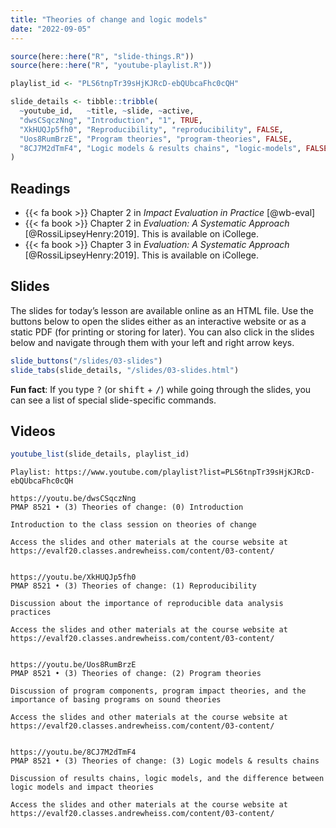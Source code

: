 ```yaml
---
title: "Theories of change and logic models"
date: "2022-09-05"
---
```


```r
source(here::here("R", "slide-things.R"))
source(here::here("R", "youtube-playlist.R"))

playlist_id <- "PLS6tnpTr39sHjKJRcD-ebQUbcaFhc0cQH"

slide_details <- tibble::tribble(
  ~youtube_id,   ~title, ~slide, ~active,
  "dwsCSqczNng", "Introduction", "1", TRUE,
  "XkHUQJp5fh0", "Reproducibility", "reproducibility", FALSE,
  "Uos8RumBrzE", "Program theories", "program-theories", FALSE,
  "8CJ7M2dTmF4", "Logic models & results chains", "logic-models", FALSE
)
```

## Readings

- {{< fa book >}} Chapter 2 in *Impact Evaluation in Practice* [@wb-eval]
- {{< fa book >}} Chapter 2 in *Evaluation: A Systematic Approach* [@RossiLipseyHenry:2019]. This is available on iCollege.
- {{< fa book >}} Chapter 3 in *Evaluation: A Systematic Approach* [@RossiLipseyHenry:2019]. This is available on iCollege.


## Slides

The slides for today's lesson are available online as an HTML file. Use the buttons below to open the slides either as an interactive website or as a static PDF (for printing or storing for later). You can also click in the slides below and navigate through them with your left and right arrow keys.

```r
slide_buttons("/slides/03-slides")
slide_tabs(slide_details, "/slides/03-slides.html")
```

:::{.callout-tip}
**Fun fact**: If you type <kbd>?</kbd> (or <kbd>shift</kbd> + <kbd>/</kbd>) while going through the slides, you can see a list of special slide-specific commands.
:::


## Videos

```r
youtube_list(slide_details, playlist_id)
```

```verbatim
Playlist: https://www.youtube.com/playlist?list=PLS6tnpTr39sHjKJRcD-ebQUbcaFhc0cQH

https://youtu.be/dwsCSqczNng
PMAP 8521 • (3) Theories of change: (0) Introduction

Introduction to the class session on theories of change

Access the slides and other materials at the course website at https://evalf20.classes.andrewheiss.com/content/03-content/


https://youtu.be/XkHUQJp5fh0
PMAP 8521 • (3) Theories of change: (1) Reproducibility

Discussion about the importance of reproducible data analysis practices

Access the slides and other materials at the course website at https://evalf20.classes.andrewheiss.com/content/03-content/

  
https://youtu.be/Uos8RumBrzE
PMAP 8521 • (3) Theories of change: (2) Program theories

Discussion of program components, program impact theories, and the importance of basing programs on sound theories

Access the slides and other materials at the course website at https://evalf20.classes.andrewheiss.com/content/03-content/


https://youtu.be/8CJ7M2dTmF4
PMAP 8521 • (3) Theories of change: (3) Logic models & results chains

Discussion of results chains, logic models, and the difference between logic models and impact theories 

Access the slides and other materials at the course website at https://evalf20.classes.andrewheiss.com/content/03-content/
```
